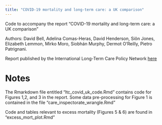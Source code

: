 ```yaml
---
title: "COVID-19 mortality and long-term care: a UK comparison"
---
```

    
Code to accompany the report "COVID-19 mortality and long-term care: a UK comparison"

Authors: David Bell, Adelina Comas-Heras, David Henderson, Siôn Jones, Elizabeth Lemmon, Mirko Moro, Siobhán Murphy, Dermot O'Reilly, Pietro Patrignani. 

Report published by the International Long-Term Care Policy Network [here](https://ltccovid.org/country-reports-on-covid-19-and-long-term-care/)

# Notes

The Rmarkdown file entitled "ltc_covid_uk_code.Rmd" contains code for Figures 1,2, and 3 in the report. Some data pre-processing for Figure 1 is contained in the file "care_inspectorate_wrangle.Rmd"

Code and tables relevant to excess mortality (Figures 5 & 6) are found in "excess_mort_plot.Rmd"